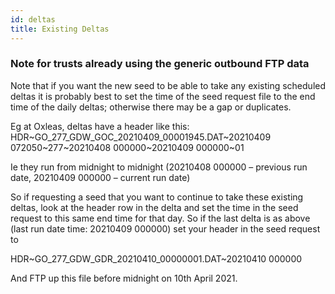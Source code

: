```yaml
---
id: deltas
title: Existing Deltas
---
```



### Note for trusts already using the generic outbound FTP data

Note that if you want the new seed to be able to take any existing scheduled deltas it is probably best to set the time of the seed request file to the end time of the daily deltas; otherwise there may be a gap or duplicates.

Eg at Oxleas, deltas have a header like this:
HDR~GO_277_GDW_GOC_20210409_00001945.DAT~20210409 072050~277~20210408 000000~20210409 000000~01

Ie they run from midnight to midnight (20210408 000000 – previous run date, 20210409 000000 – current run date)

So if requesting a seed that you want to continue to take these existing deltas, look at the header row in the delta and set the time in the seed request to this same end time for that day. So if the last delta is as above (last run date time: 20210409 000000) set your header in the seed request to

HDR~GO_277_GDW_GDR_20210410_00000001.DAT~20210410 000000

And FTP up this file before midnight on 10th April 2021.
